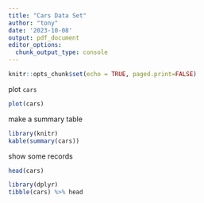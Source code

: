 ```yaml
---
title: "Cars Data Set"
author: "tony"
date: '2023-10-08'
output: pdf_document
editor_options: 
  chunk_output_type: console
---
```


```r
knitr::opts_chunk$set(echo = TRUE, paged.print=FALSE)
```

plot `cars`

```r
plot(cars)
```

make a summary table

```r
library(knitr)
kable(summary(cars))
```

show some records

```r
head(cars)
```

```r
library(dplyr)
tibble(cars) %>% head
```

